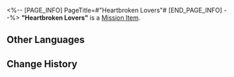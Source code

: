 <%-- [PAGE_INFO]
PageTitle=#"Heartbroken Lovers"#
[END_PAGE_INFO] --%>
{{Item Infobox
|id          = 140267
|image       = Item Heartbroken Lovers.png
|type        = Mission Item
|invCategory = Missions
|rarity      = 3
|effect      = 
|description = A scene you photographed. It seems to be that of lovers parting.
}}
{{Description|''"Chonghua, I love you. 'Till mara do us part."''}}
'''"Heartbroken Lovers"''' is a [[Mission Item]].

==Other Languages==
{{Other Languages
|en   = "Heartbroken Lovers"
|zhs  = 「依依不舍的恋人」
|zht  = 「依依不捨的戀人」
|ja   = 「別れを惜しむ恋人たち」
|ko   = 「헤어지기 아쉬워하는 연인」
|es   = "Amantes que no quieren despedirse"
|fr   = « Cœurs brisés »
|ru   = «Горечь расставания»
|th   = "คู่รักที่อาลัยอาวรณ์"
|vi   = "Người Yêu Không Nỡ Xa Rời"
|de   = „Die unglückseligen Liebenden sagen sich Lebewohl“
|id   = "Pasangan yang Patah Hati"
|pt   = "Amantes de Coração Partido"
}}

==Change History==
{{Change History|1.2}}